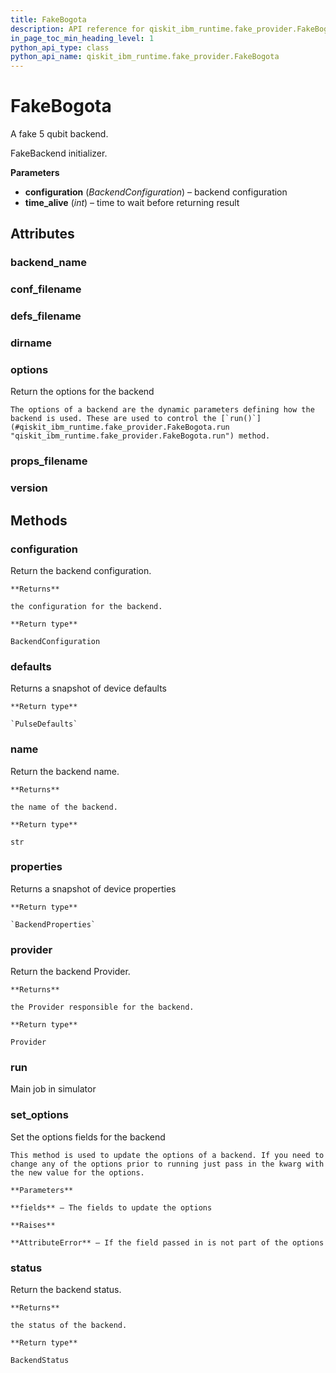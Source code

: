 ```yaml
---
title: FakeBogota
description: API reference for qiskit_ibm_runtime.fake_provider.FakeBogota
in_page_toc_min_heading_level: 1
python_api_type: class
python_api_name: qiskit_ibm_runtime.fake_provider.FakeBogota
---
```


# FakeBogota

<Class id="qiskit_ibm_runtime.fake_provider.FakeBogota" isDedicatedPage={true} github="https://github.com/Qiskit/qiskit-ibm-runtime/tree/stable/0.22/qiskit_ibm_runtime/fake_provider/backends/bogota/fake_bogota.py#L31-L38" signature="FakeBogota" modifiers="class">
  A fake 5 qubit backend.

  FakeBackend initializer.

  **Parameters**

  *   **configuration** (*BackendConfiguration*) – backend configuration
  *   **time\_alive** (*int*) – time to wait before returning result

  ## Attributes

  ### backend\_name

  <Attribute id="qiskit_ibm_runtime.fake_provider.FakeBogota.backend_name" attributeValue="'fake_bogota'" />

  ### conf\_filename

  <Attribute id="qiskit_ibm_runtime.fake_provider.FakeBogota.conf_filename" attributeValue="'conf_bogota.json'" />

  ### defs\_filename

  <Attribute id="qiskit_ibm_runtime.fake_provider.FakeBogota.defs_filename" attributeValue="'defs_bogota.json'" />

  ### dirname

  <Attribute id="qiskit_ibm_runtime.fake_provider.FakeBogota.dirname" attributeValue="'/home/runner/work/qiskit-ibm-runtime/qiskit-ibm-runtime/qiskit_ibm_runtime/fake_provider/backends/bogota'" />

  ### options

  <Attribute id="qiskit_ibm_runtime.fake_provider.FakeBogota.options">
    Return the options for the backend

    The options of a backend are the dynamic parameters defining how the backend is used. These are used to control the [`run()`](#qiskit_ibm_runtime.fake_provider.FakeBogota.run "qiskit_ibm_runtime.fake_provider.FakeBogota.run") method.
  </Attribute>

  ### props\_filename

  <Attribute id="qiskit_ibm_runtime.fake_provider.FakeBogota.props_filename" attributeValue="'props_bogota.json'" />

  ### version

  <Attribute id="qiskit_ibm_runtime.fake_provider.FakeBogota.version" attributeValue="1" />

  ## Methods

  ### configuration

  <Function id="qiskit_ibm_runtime.fake_provider.FakeBogota.configuration" signature="configuration()">
    Return the backend configuration.

    **Returns**

    the configuration for the backend.

    **Return type**

    BackendConfiguration
  </Function>

  ### defaults

  <Function id="qiskit_ibm_runtime.fake_provider.FakeBogota.defaults" github="https://github.com/Qiskit/qiskit-ibm-runtime/tree/stable/0.22/qiskit_ibm_runtime/fake_provider/fake_pulse_backend.py#L29-L33" signature="defaults()">
    Returns a snapshot of device defaults

    **Return type**

    `PulseDefaults`
  </Function>

  ### name

  <Function id="qiskit_ibm_runtime.fake_provider.FakeBogota.name" signature="name()">
    Return the backend name.

    **Returns**

    the name of the backend.

    **Return type**

    str
  </Function>

  ### properties

  <Function id="qiskit_ibm_runtime.fake_provider.FakeBogota.properties" github="https://github.com/Qiskit/qiskit-ibm-runtime/tree/stable/0.22/qiskit_ibm_runtime/fake_provider/fake_qasm_backend.py#L44-L48" signature="properties()">
    Returns a snapshot of device properties

    **Return type**

    `BackendProperties`
  </Function>

  ### provider

  <Function id="qiskit_ibm_runtime.fake_provider.FakeBogota.provider" signature="provider()">
    Return the backend Provider.

    **Returns**

    the Provider responsible for the backend.

    **Return type**

    Provider
  </Function>

  ### run

  <Function id="qiskit_ibm_runtime.fake_provider.FakeBogota.run" github="https://github.com/Qiskit/qiskit-ibm-runtime/tree/stable/0.22/qiskit_ibm_runtime/fake_provider/fake_backend.py#L545-L574" signature="run(run_input, **kwargs)">
    Main job in simulator
  </Function>

  ### set\_options

  <Function id="qiskit_ibm_runtime.fake_provider.FakeBogota.set_options" signature="set_options(**fields)">
    Set the options fields for the backend

    This method is used to update the options of a backend. If you need to change any of the options prior to running just pass in the kwarg with the new value for the options.

    **Parameters**

    **fields** – The fields to update the options

    **Raises**

    **AttributeError** – If the field passed in is not part of the options
  </Function>

  ### status

  <Function id="qiskit_ibm_runtime.fake_provider.FakeBogota.status" signature="status()">
    Return the backend status.

    **Returns**

    the status of the backend.

    **Return type**

    BackendStatus
  </Function>
</Class>

